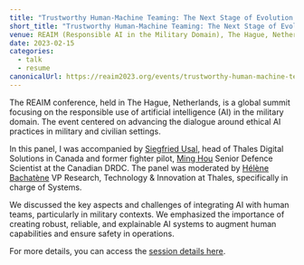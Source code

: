 ```yaml
---
title: "Trustworthy Human-Machine Teaming: The Next Stage of Evolution @ REAIM"
short_title: "Trustworthy Human-Machine Teaming: The Next Stage of Evolution"
venue: REAIM (Responsible AI in the Military Domain), The Hague, Netherlands
date: 2023-02-15
categories:
  - talk
  - resume
canonicalUrl: https://reaim2023.org/events/trustworthy-human-machine-teaming-the-next-stage-of-evolution/
---
```


The REAIM conference, held in The Hague, Netherlands, is a global summit focusing on
the responsible use of artificial intelligence (AI) in the military domain. The event
centered on advancing the dialogue around ethical AI practices in military and
civilian settings.

In this panel, I was accompanied by [Siegfried Usal](https://www.linkedin.com/in/siegfriedusal),
head of Thales Digital Solutions in Canada and former fighter pilot, [Ming Hou](https://www.linkedin.com/in/ming-hou-7b12158/) Senior
Defence Scientist at the Canadian DRDC. The panel was moderated by [Hélène Bachatène](https://www.linkedin.com/in/dr-helene-bachatene-b6014a152/)
VP Research, Technology & Innovation at Thales, specifically in charge of Systems.

We discussed the key aspects and challenges of integrating AI with human teams,
particularly in military contexts. We emphasized the importance of creating robust,
reliable, and explainable AI systems to augment human capabilities and ensure
safety in operations.

For more details, you can access the [session details here](https://reaim2023.org/events/trustworthy-human-machine-teaming-the-next-stage-of-evolution/).
